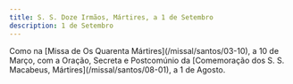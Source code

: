 ```yaml
---
title: S. S. Doze Irmãos, Mártires, a 1 de Setembro
description: 1 de Setembro
---
```


<aside>
  Como na [Missa de Os Quarenta Mártires](/missal/santos/03-10), a 10 de Março,
  com a Oração, Secreta e Postcomúnio da [Comemoração dos S. S. Macabeus,
  Mártires](/missal/santos/08-01), a 1 de Agosto.
</aside>
